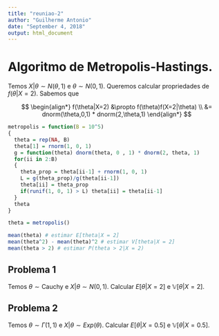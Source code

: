 ```yaml
---
title: "reuniao-2"
author: "Guilherme Antonio"
date: "September 4, 2018"
output: html_document
---
```


# Algoritmo de Metropolis-Hastings.

Temos $X|\theta \sim N(\theta,1)$ e $\theta \sim N(0,1)$.
Queremos calcular propriedades de $f(\theta|X=2)$.
Sabemos que

$$
\begin{align*}
f(\theta|X=2) 
&\propto f(\theta)f(X=2|\theta) \\
&= dnorm(\theta,0,1) * dnorm(2,\theta,1)
\end{align*}
$$

```r
metropolis = function(B = 10^5)
{
  theta = rep(NA, B)
  theta[1] = rnorm(1, 0, 1)
  g = function(theta) dnorm(theta, 0 , 1) * dnorm(2, theta, 1)
  for(ii in 2:B)
  {
    theta_prop = theta[ii-1] + rnorm(1, 0, 1)
    L = g(theta_prop)/g(theta[ii-1])
    theta[ii] = theta_prop
    if(runif(1, 0, 1) > L) theta[ii] = theta[ii-1]
  }
  theta
}

theta = metropolis()
```

```r
mean(theta) # estimar E[theta|X = 2]
mean(theta^2) - mean(theta)^2 # estimar V[theta|X = 2]
mean(theta > 2) # estimar P(theta > 2|X = 2)
```

## Problema 1

Temos $\theta \sim \text{Cauchy}$ e
$X|\theta \sim N(0,1)$.
Calcular $E[\theta|X=2]$ e $\mathbb{V}[\theta|X=2]$.

## Problema 2

Temos $\theta \sim \Gamma(1,1)$ e
$X|\theta \sim Exp(\theta)$.
Calcular $E[\theta|X=0.5]$ e $\mathbb{V}[\theta|X=0.5]$.
